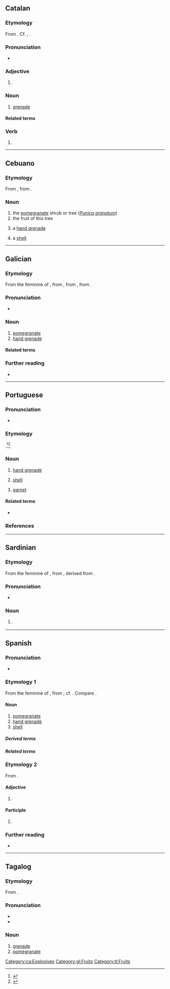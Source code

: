 {{also|Granada}}
==Catalan==

===Etymology===
From {{m|ca|granar}}. Cf. {{cog|es|granada}}, {{cog|fr|grenade}}.

===Pronunciation===
* {{ca-IPA}}

===Adjective===
{{head|ca|adjective form}}

# {{adj form of|ca|granat||f|s}}

===Noun===
{{ca-noun|f}}

# [[grenade]] {{gloss|small explosive device}}

====Related terms====
{{rel2|ca|granader|granat}}

===Verb===
{{head|ca|past participle|g=f-s}}

# {{ca-verb form of|g=f|m=ptc|t=past|granar}}

[[Category:ca:Explosives]]

----

==Cebuano==

===Etymology===
From {{der|ceb|es|granada}}, from {{der|ceb|la|([[mālum]]) [[granātum]]|lit=apple with many seeds}}.

===Noun===
{{head|ceb|noun}}

# the [[pomegranate]] shrub or tree (''[[Punica granatum]]'')
# the fruit of this tree
# {{lb|ceb|military}} a [[hand grenade]]
# {{lb|ceb|weaponry}} a [[shell]]

{{topics|ceb|Explosives|Fruits|Trees|Myrtales order plants}}

----

==Galician==

===Etymology===
From the feminine of {{inh|gl|la|grānātum|t=pomegranate}}, from {{m|la|grānātus|t=having many seeds}}, from {{m|la|grānum|t=seed, grain}}, from {{der|gl|ine-pro|*ǵr̥h₂nóm|t=grain}}.

===Pronunciation===
{{rfp|gl}}
* {{hyph|gl|gra|na|da}}

===Noun===
{{gl-noun|f}}

# [[pomegranate]] {{gloss|fruit}}
# [[hand grenade]]

====Related terms====
{{rel2|gl|granado|milgranda}}

===Further reading===
* {{R:DRAG}}

[[Category:gl:Fruits]]

----

==Portuguese==

===Pronunciation===
{{pt-IPA}}
* {{hyph|pt|gra|na|da}}

===Etymology===
{{bor+|pt|fr|grenade}}.<ref>{{R:pt:Infopédia}}</ref><ref>{{R:pt:Priberam}}</ref>

===Noun===
{{pt-noun|f}}

# [[hand grenade]] {{gloss|small explosive device}}
#: {{syn|pt|granada de mão}}
# [[shell]] {{q|artillery}}
# {{lb|pt|mineralogy}} [[garnet]] {{gloss|mineral group}}
#: {{syn|pt|granate}}

====Related terms====
* {{l|pt|milgrada}}

===References===
<references/>

{{topics|pt|Explosives|Minerals}}

----

==Sardinian==

===Etymology===
From the feminine of {{inh|sc|la|grānātum|t=pomegranate}}, from {{m|la|grānātus|t=having many seeds}}, derived from {{m|la|grānum|t=seed, grain}}.

===Pronunciation===
* {{IPA|sc|/ɡraˈnada/|[ɡɾä.ˈnäː.ð̞ä]}}

===Noun===
{{sc-noun|f|granadas}}

# {{l|en|pomegranate}} {{gloss|fruit}}

{{C|sc|Fruits}}

{{c|sc|Foods}}

----

==Spanish==

===Pronunciation===
{{es-IPA}}
* {{hyph|es|gra|na|da}}

===Etymology 1===
From the feminine of {{m|es|granado}}, from {{der|es|la|([[mālum]]) [[granātum]]|lit=apple with many seeds}}; cf. {{m|es|granado}}. Compare {{cog|it|melagranata}}.

====Noun====
{{es-noun|f}}

# [[pomegranate]] {{gloss|fruit}}
# [[hand grenade]]
# [[shell]] {{gloss|artillery}}

=====Derived terms=====
{{col4|es
|granada aturdidora
|granada de mano
|granadero
|lanzagranadas
}}

=====Related terms=====
{{rel3
|es|granado
|granar
|grano
}}

===Etymology 2===
From {{der|es|la|granātum}}.

====Adjective====
{{head|es|adjective form|g=f-s}}

# {{adj form of|es|granado||f|s}}

====Participle====
{{head|es|past participle form}}

# {{es-verb form of|granar}}

===Further reading===
* {{R:DRAE}}

{{C|es|Explosives|Fruits}}

----

==Tagalog==

===Etymology===
From {{bor|tl|es|granada||grenade}}.

===Pronunciation===
* {{hyph|tl|gra|na|da}}
* {{tl-IPA}}

===Noun===
{{tl-noun}}

# [[grenade]] {{gl|explosive device}}
# [[pomegranate]] {{gl|''Punica granatum''}}

[[Category:tl:Fruits]]